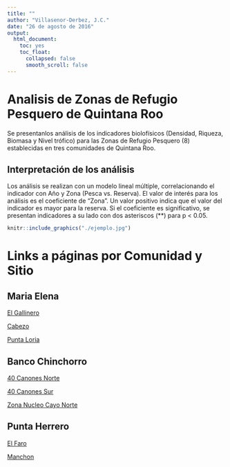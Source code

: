 ```yaml
---
title: ""
author: "Villasenor-Derbez, J.C."
date: "26 de agosto de 2016"
output: 
  html_document: 
    toc: yes
    toc_float:
      collapsed: false
      smooth_scroll: false
---
```


# Analisis de Zonas de Refugio Pesquero de Quintana Roo

Se presentanlos análisis de los indicadores biolofísicos (Densidad, Riqueza, Biomasa y Nivel trófico) para las Zonas de Refugio Pesquero (8) establecidas en tres comunidades de Quintana Roo.

## Interpretación de los análisis

Los análisis se realizan con un modelo lineal múltiple, correlacionando el indicador con Año y Zona (Pesca vs. Reserva). El valor de interés para los análisis es el coeficiente de "Zona". Un valor positivo indica que el valor del indicador es mayor para la reserva. Si el coeficiente es significativo, se presentan indicadores a su lado con dos asteriscos (\*\*) para p < 0.05.

```r

knitr::include_graphics("./ejemplo.jpg")
```

# Links a páginas por Comunidad y Sitio

## Maria Elena

[El Gallinero](ReporteMaria ElenaEl Gallinero.html)

[Cabezo](ReporteMaria ElenaCabezo.html)

[Punta Loria](ReporteMaria ElenaPunta Loria.html)


## Banco Chinchorro

[40 Canones Norte](ReporteBanco ChinchorroZRP40 Cañones Norte.html)

[40 Canones Sur](ReporteBanco ChinchorroZRP40 Cañones Sur.html)

[Zona Nucleo Cayo Norte](ReporteBanco ChinchorroZona Nucleo Cayo Norte.html)


## Punta Herrero

[El Faro](ReportePunta HerreroEl Faro.html)

[Manchon](ReportePunta HerreroManchon.html)
